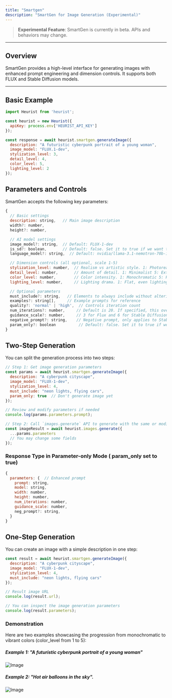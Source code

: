 ```yaml
---
title: "Smartgen"
description: "SmartGen for Image Generation (Experimental)"
---
```



> **Experimental Feature**: SmartGen is currently in beta. APIs and behaviors may change.

---

## Overview

SmartGen provides a high-level interface for generating images with enhanced prompt engineering and dimension controls. It supports both FLUX and Stable Diffusion models.

---

## Basic Example

```javascript
import Heurist from 'heurist';

const heurist = new Heurist({
  apiKey: process.env['HEURIST_API_KEY']
});

const response = await heurist.smartgen.generateImage({
  description: "A futuristic cyberpunk portrait of a young woman",
  image_model: "FLUX.1-dev",
  stylization_level: 3,
  detail_level: 4,
  color_level: 5,
  lighting_level: 2
});
```

## Parameters and Controls

SmartGen accepts the following key parameters:

```javascript
{
  // Basic settings
  description: string,   // Main image description
  width?: number,
  height?: number,

  // AI model settings
  image_model?: string,  // Default: FLUX-1-dev
  is_sd?: boolean,       // Default: false. Set it to true if we want to use stable diffusion prompt
  language_model?: string,  // Default: nvidia/llama-3.1-nemotron-70b-instruct. For image prompt generation.

  // Dimension controls (all optional, scale 1-5)
  stylization_level: number,  // Realism vs artistic style. 1: Photorealistic 5: Highly artistic
  detail_level: number,       // Amount of detail. 1: Minimalist 5: Extreme intricate
  color_level: number,        // Color intensity. 1: Monochromatic 5: Hyper-saturated
  lighting_level: number,     // Lighting drama. 1: Flat, even lighting 5: Extreme dramatic lighting

  // Optional parameters
  must_include?: string,   // Elements to always include without altering
  examples?: string[],     // Example prompts for reference
  quality?: 'normal' | 'high',  // Controls iteration count
  num_iterations?: number,     // Default is 20. If specified, this overrides quality setting
  guidance_scale?: number,     // 3 for Flux and 6 for Stable Diffusion
  negative_prompt?: string,    // Negative prompt, only applies to Stable Diffusion
  param_only?: boolean          // Default: false. Set it to true if we want to return params without execution.
}
```
## Two-Step Generation

You can split the generation process into two steps:

```javascript
// Step 1: Get image generation parameters
const params = await heurist.smartgen.generateImage({
  description: "A cyberpunk cityscape",
  image_model: "FLUX-1-dev",
  stylization_level: 4,
  must_include: "neon lights, flying cars",
  param_only: true  // Don't generate image yet
});

// Review and modify parameters if needed
console.log(params.parameters.prompt);

// Step 2: Call `images.generate` API to generate with the same or modified parameters
const imageResult = await heurist.images.generate({
  ...params.parameters
  // You may change some fields
});
```

### Response Type in Parameter-only Mode ( param_only set to true)

``` javascript
{
  parameters: {  // Enhanced prompt
    prompt: string,
    model: string,
    width: number,
    height: number,
    num_iterations: number,
    guidance_scale: number,
    neg_prompt?: string,
  }
}
```

## One-Step Generation

You can create an image with a simple description in one step:

```javascript
const result = await heurist.smartgen.generateImage({
  description: "A cyberpunk cityscape",
  image_model: "FLUX-1-dev",
  stylization_level: 4,
  must_include: "neon lights, flying cars"
});

// Result image URL
console.log(result.url);

// You can inspect the image generation parameters
console.log(result.parameters);
```
### Demonstration

Here are two examples showcasing the progression from monochromatic to vibrant colors (color_level from 1 to 5):

##### Example 1: "A futuristic cyberpunk portrait of a young woman"

<img 
  src="https://camo.githubusercontent.com/7332ad9c6f7bb6cae7d7e585b006785eb6e422131372af6f8d6d41afe4a65ffa/68747470733a2f2f696d61676564656c69766572792e6e65742f304c777170414d574c3243386f31326839556f5a65772f65366563376261352d396438392d346533652d353837382d6230393530393038383530302f7075626c6963" 
  alt="Image" 
/>


##### Example 2: "Hot air balloons in the sky".

<img 
  src="https://camo.githubusercontent.com/1f22e4a164eedd681c5df35d5411ff3aa2fe434eeefea6ccb23297e96f179cba/68747470733a2f2f696d61676564656c69766572792e6e65742f304c777170414d574c3243386f31326839556f5a65772f64656637656661342d366433382d343861632d633931392d6432343264653534343930302f7075626c6963"
  alt="Image" 
/>